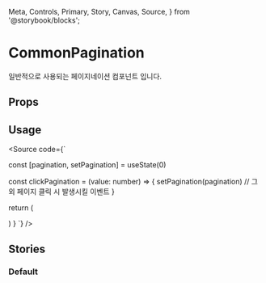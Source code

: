   Meta,
  Controls,
  Primary,
  Story,
  Canvas,
  Source,
} from '@storybook/blocks';

<Meta
  title="UI/Components/Pagination/CommonPagination"
  of={CommonPaginationStories}
/>

# CommonPagination

일반적으로 사용되는 페이지네이션 컴포넌트 입니다.

## Props

<Canvas of={CommonPaginationStories.Default} />

<Controls of={CommonPaginationStories.Default} />

## Usage

<Source code={`

  const [pagination, setPagination] = useState(0)

  const clickPagination = (value: number) => {
    setPagination(pagination)
    // 그 외 페이지 클릭 시 발생시킬 이벤트
  }

  return (
    <div>
      <CommonPagination totalCount={25} pagination={pagination} onClickPagination={clickPagination} />
    </div>
  )
}
`} />

## Stories

### Default

<Canvas of={CommonPaginationStories.Default} />
